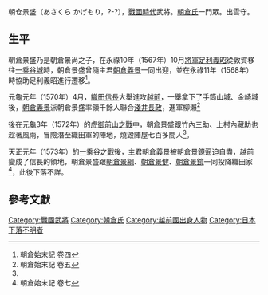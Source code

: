 {{primarysources|time=2015-12-10T18:35:09+00:00}}
朝仓景盛（あさくら かげもり，?-?），[[战国时代_(日本)|戰國時代]]武將。[[朝倉氏|朝倉氏]]一門眾。出雲守。

==生平==
朝倉景盛乃是朝倉景尚之子，在永祿10年（1567年）10月[[征夷大將軍|將軍]][[足利義昭|足利義昭]]從敦賀移往[[一乘谷城|一乘谷城]]時，朝倉景盛曾隨主君[[朝倉義景|朝倉義景]]一同出迎，並在永祿11年（1568年）時協助足利義昭進行遷移<ref>朝倉始末記 卷四</ref>。

元龜元年（1570年）4月，[[織田信長|織田信長]]大舉進攻[[越前國|越前]]，一舉拿下了手筒山城、金崎城後，[[朝倉義景|朝倉義景]]派朝倉景盛率領千餘人聯合[[淺井長政|淺井長政]]，進軍柳瀨<ref name="#1">朝倉始末記 卷五</ref>

後在元龜3年（1572年）的[[虎御前山之戰|虎御前山之戰]]中，朝倉景盛跟竹內三助、上村內藏助也趁著風雨，冒險潛至織田軍的陣地，燒毀陣屋七百多間人<ref name="#1"/>。

天正元年（1573年）的[[一乘谷之戰|一乘谷之戰]]後，主君朝倉義景被[[朝倉景鏡|朝倉景鏡]]逼迫自盡，越前變成了信長的領地，朝倉景盛跟[[朝倉景綱|朝倉景綱]]、[[朝倉景健|朝倉景健]]、[[朝倉景鏡|朝倉景鏡]]一同投降織田家<ref>朝倉始末記 卷七</ref>，此後下落不詳。

==參考文獻==
{{reflist}}

[[Category:戰國武將|Category:戰國武將]]
[[Category:朝倉氏|Category:朝倉氏]]
[[Category:越前國出身人物|Category:越前國出身人物]]
[[Category:日本下落不明者|Category:日本下落不明者]]